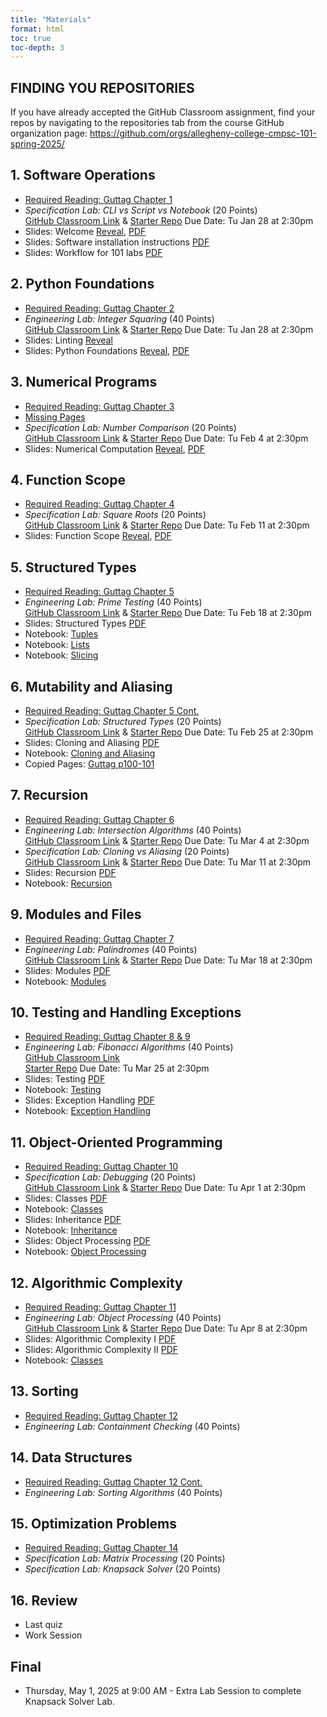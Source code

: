 ```yaml
---
title: "Materials"
format: html
toc: true
toc-depth: 3
---
```


::: {.callout-tip}
## FINDING YOU REPOSITORIES
If you have already accepted the GitHub Classroom assignment, find your
repos by navigating to the repositories tab from the course GitHub organization page:
[https://github.com/orgs/allegheny-college-cmpsc-101-spring-2025/](https://github.com/orgs/allegheny-college-cmpsc-101-spring-2025/)
:::

## 1. Software Operations

- [Required Reading: Guttag Chapter 1](https://mitpress.ublish.com/ebook/itcapup3-preview/12609/1)
- _Specification Lab: CLI vs Script vs Notebook_ (20 Points)  
  [GitHub Classroom Link](https://classroom.github.com/a/zOUX3b76) &
  [Starter Repo](https://github.com/allegheny-college-cmpsc-101-spring-2025/cli-vs-script-starter/blob/main/README.md)
  Due Date: Tu Jan 28 at 2:30pm
- Slides: Welcome [Reveal](slides/01-welcome.qmd), [PDF](slides/01-welcome.pdf)
- Slides: Software installation instructions [PDF](slides/01-software-installation.pdf)
- Slides: Workflow for 101 labs [PDF](slides/02-workflow.pdf)

<!-- need to separate and focus on running a script with python interpreter, not in 100! -->

## 2. Python Foundations

- [Required Reading: Guttag Chapter 2](https://mitpress.ublish.com/ebook/itcapup3-preview/12609/11)
- _Engineering Lab: Integer Squaring_ (40 Points)  
  [GitHub Classroom Link](https://classroom.github.com/a/ooW4JapU) &
  [Starter Repo](https://github.com/allegheny-college-cmpsc-101-spring-2025/integer-squaring-starter/blob/main/README.md)
  Due Date: Tu Jan 28 at 2:30pm
- Slides: Linting [Reveal](slides/03-linting.qmd)
- Slides: Python Foundations [Reveal](slides/04-python-foundations.qmd), [PDF](slides/04-python-foundations.pdf)

## 3. Numerical Programs

- [Required Reading: Guttag Chapter 3](https://books.google.com/books?id=f57uDwAAQBAJ&pg=PA45&source=gbs_toc_r&cad=1#v=onepage&q&f=false)
- [Missing Pages](/images/pages.pdf)
- _Specification Lab: Number Comparison_ (20 Points)  
  [GitHub Classroom Link](https://classroom.github.com/a/mICABI0R) &
  [Starter Repo](https://github.com/allegheny-college-cmpsc-101-spring-2025/number-comparison-starter/blob/main/README.md)
  Due Date: Tu Feb 4 at 2:30pm
- Slides: Numerical Computation [Reveal](slides/05-numerical-computation.qmd), [PDF](slides/05-numerical-computation.pdf)

## 4. Function Scope

- [Required Reading: Guttag Chapter 4](syll/syllabus.qmd#online-resources-and-course-materials)
- _Specification Lab: Square Roots_ (20 Points)  
  [GitHub Classroom Link](https://classroom.github.com/a/QWIz3_-k) &
  [Starter Repo](https://github.com/allegheny-college-cmpsc-101-spring-2025/square-roots-starter/blob/main/README.md)
  Due Date: Tu Feb 11 at 2:30pm
- Slides: Function Scope [Reveal](slides/07-function-scope.qmd), [PDF](slides/07-function-scope.pdf)

## 5. Structured Types

- [Required Reading: Guttag Chapter 5](syll/syllabus.qmd#online-resources-and-course-materials)
- _Engineering Lab: Prime Testing_ (40 Points)  
  [GitHub Classroom Link](https://classroom.github.com/a/SarG04oP)  &
  [Starter Repo](https://github.com/allegheny-college-cmpsc-101-spring-2025/prime-testing-starter/blob/main/README.md)
  Due Date: Tu Feb 18 at 2:30pm
- Slides: Structured Types [PDF](slides/08-structured-types.pdf)
- Notebook: [Tuples](code/20250210_structured_types_tuples.ipynb)
- Notebook: [Lists](code/20250210_structured_types_lists.ipynb)
- Notebook: [Slicing](code/20250210_strings_and_slicing.ipynb)

## 6. Mutability and Aliasing

- [Required Reading: Guttag Chapter 5 Cont.](syll/syllabus.qmd#online-resources-and-course-materials)
- _Specification Lab: Structured Types_ (20 Points)  
  [GitHub Classroom Link](https://classroom.github.com/a/QbhzLzHP) &
  [Starter Repo](https://github.com/allegheny-college-cmpsc-101-spring-2025/structured-types-starter/blob/main/README.md)
  Due Date: Tu Feb 25 at 2:30pm
- Slides: Cloning and Aliasing [PDF](slides/09-cloning-aliasing-listcomp.pdf)
- Notebook: [Cloning and Aliasing](code/20250217_cloning_aliasing_listcomp.ipynb)
- Copied Pages: [Guttag p100-101](images/p100-101.pdf)

## 7. Recursion

- [Required Reading: Guttag Chapter 6](syll/syllabus.qmd#online-resources-and-course-materials)
- _Engineering Lab: Intersection Algorithms_ (40 Points)  
  [GitHub Classroom Link](https://classroom.github.com/a/A7lyo5T7) &
  [Starter Repo](https://github.com/allegheny-college-cmpsc-101-spring-2025/intersection-algorithms-starter/blob/main/README.md)
  Due Date: Tu Mar 4 at 2:30pm
- _Specification Lab: Cloning vs Aliasing_ (20 Points)  
  [GitHub Classroom Link](https://classroom.github.com/a/VSd0LY4u) &
  [Starter Repo](https://github.com/allegheny-college-cmpsc-101-spring-2025/container-cloning-starter/blob/main/README.md)
  Due Date: Tu Mar 11 at 2:30pm
- Slides: Recursion [PDF](slides/10-recursion.pdf)
- Notebook: [Recursion](code/20250224_recursion.ipynb)

## 9. Modules and Files

- [Required Reading: Guttag Chapter 7](syll/syllabus.qmd#online-resources-and-course-materials)
- _Engineering Lab: Palindromes_ (40 Points)  
  [GitHub Classroom Link](https://classroom.github.com/a/SV9QbIqo) &
  [Starter Repo](https://github.com/allegheny-college-cmpsc-101-spring-2025/palindrome-checker-starter/blob/main/README.md)
  Due Date: Tu Mar 18 at 2:30pm
- Slides: Modules [PDF](slides/11-importing.pdf)
- Notebook: [Modules](code/20250310_importing.ipynb)

## 10. Testing and Handling Exceptions

- [Required Reading: Guttag Chapter 8 & 9](syll/syllabus.qmd#online-resources-and-course-materials)
- _Engineering Lab: Fibonacci Algorithms_ (40 Points)  
  [GitHub Classroom Link](https://classroom.github.com/a/T72tG_49)  
  [Starter Repo](https://github.com/allegheny-college-cmpsc-101-spring-2025/fibonacci-algorithms-starter/blob/main/README.md)
  Due Date: Tu Mar 25 at 2:30pm
- Slides: Testing [PDF](slides/12-testing-debugging.pdf)
- Notebook: [Testing](code/20250317_testing_debugging.ipynb)
- Slides: Exception Handling [PDF](slides/13-exception-handling.pdf)
- Notebook: [Exception Handling](code/20250319_exception_handling.ipynb)

## 11. Object-Oriented Programming

- [Required Reading: Guttag Chapter 10](syll/syllabus.qmd#online-resources-and-course-materials)
- _Specification Lab: Debugging_ (20 Points)  
  [GitHub Classroom Link](https://classroom.github.com/a/jHygamEQ) &
  [Starter Repo](https://github.com/allegheny-college-cmpsc-101-spring-2025/debugging-functions-starter/blob/main/README.md)
  Due Date: Tu Apr 1 at 2:30pm
- Slides: Classes [PDF](slides/14-classes.pdf)
- Notebook: [Classes](code/20250326_classes.ipynb)
- Slides: Inheritance [PDF](slides/15-inheritance.pdf)
- Notebook: [Inheritance](code/20250326_inheritance.ipynb)
- Slides: Object Processing [PDF](slides/16-object-processing.pdf)
- Notebook: [Object Processing](code/20250326_object_processing.ipynb)

## 12. Algorithmic Complexity

- [Required Reading: Guttag Chapter 11](syll/syllabus.qmd#online-resources-and-course-materials)
- _Engineering Lab: Object Processing_  (40 Points)  
  [GitHub Classroom Link](https://classroom.github.com/a/y_mPxZgB) &
  [Starter Repo](https://github.com/allegheny-college-cmpsc-101-spring-2025/debugging-starter/blob/main/README.md)
  Due Date: Tu Apr 8 at 2:30pm
- Slides: Algorithmic Complexity I [PDF](slides/17-algorithmic-complexity-1.pdf)
- Slides: Algorithmic Complexity II [PDF](slides/18-algorithmic-complexity-2.pdf)
- Notebook: [Classes](code/20250401_complexity.ipynb)
 
## 13. Sorting

- [Required Reading: Guttag Chapter 12](syll/syllabus.qmd#online-resources-and-course-materials)
- _Engineering Lab: Containment Checking_ (40 Points)  
  <!-- [GitHub Classroom Link]() &
  [Starter Repo](https://github.com/allegheny-college-cmpsc-101-spring-2025/debugging-starter/blob/main/README.md)
  Due Date: Tu Apr 15 at 2:30pm -->

## 14. Data Structures

- [Required Reading: Guttag Chapter 12 Cont.](syll/syllabus.qmd#online-resources-and-course-materials)
- _Engineering Lab: Sorting Algorithms_ (40 Points)  
  <!-- [GitHub Classroom Link]() &
  [Starter Repo](https://github.com/allegheny-college-cmpsc-101-spring-2025/sorting-algorithms-starter/blob/main/README.md)
  Due Date: Tu Apr 22 at 2:30pm -->

## 15. Optimization Problems

- [Required Reading: Guttag Chapter 14](syll/syllabus.qmd#online-resources-and-course-materials)
- _Specification Lab: Matrix Processing_ (20 Points)  
  <!-- [GitHub Classroom Link]() &
  [Starter Repo](https://github.com/allegheny-college-cmpsc-101-spring-2025/matrix-processing-starter/blob/main/README.md)
  Due Date: Tu Apr 29 at 2:30pm -->
- _Specification Lab: Knapsack Solver_ (20 Points)  
  <!-- [GitHub Classroom Link]() &
  [Starter Repo](https://github.com/allegheny-college-cmpsc-101-spring-2025/knapsack-solver-starter/blob/main/README.md)
  Due Date: May 1 at 11:59 am -->

## 16. Review

- Last quiz
- Work Session

## Final

- Thursday, May 1, 2025 at 9:00 AM - Extra Lab Session to complete Knapsack Solver Lab.

